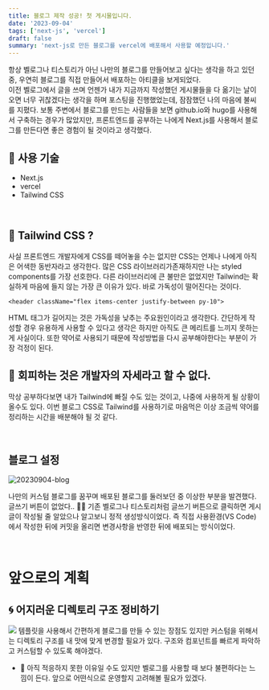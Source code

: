 ```yaml
---
title: 블로그 제작 성공! 첫 게시물입니다.
date: '2023-09-04'
tags: ['next-js', 'vercel']
draft: false
summary: 'next-js로 만든 블로그를 vercel에 배포해서 사용할 예정입니다.'
---
```


항상 벨로그나 티스토리가 아닌 나만의 블로그를 만들어보고 싶다는 생각을 하고 있던 중, 우연히 블로그를 직접 만들어서 배포하는 아티클을 보게되었다. <br/>
이전 벨로그에서 글을 쓰며 언젠가 내가 지금까지 작성했던 게시물들을 다 옮기는 날이 오면 너무 귀찮겠다는 생각을 하며 포스팅을 진행했었는데, 잠잠했던 나의 마음에 불씨를 지폈다. 보통 주변에서 블로그를 만드는 사람들을 보면 
github.io와 hugo를 사용해서 구축하는 경우가 많았지만, 프론트엔드를 공부하는 나에게 Next.js를 사용해서 블로그를 만든다면 좋은 경험이 될 것이라고 생각했다.

## 📌 사용 기술
- Next.js
- vercel
- Tailwind CSS

<br/>


## 📍 Tailwind CSS ?
사실 프론트엔드 개발자에게 CSS를 떼어놓을 수는 없지만 CSS는 언제나 나에게 아직은 어색한 동반자라고 생각한다. 많은 CSS 라이브러리가존재하지만 나는 styled components를 가장 선호한다.
다른 라이브러리에 큰 불만은 없었지만 Tailwind는 확실하게 마음에 들지 않는 가장 큰 이유가 있다. 바로 가독성이 떨어진다는 것이다. 
 ```
 <header className="flex items-center justify-between py-10">
 ```
HTML 태그가 길어지는 것은 가독성을 낮추는 주요원인이라고 생각한다. 간단하게 작성할 경우 유용하게 사용할 수 있다고 생각은 하지만 아직도 큰 메리트를 느끼지 못하는 게 사실이다. 또한 약어로 사용되기 때문에 작성방법을 다시 공부해야한다는 부분이 가장 걱정이 된다.

## 💪 회피하는 것은 개발자의 자세라고 할 수 없다.
막상 공부하다보면 내가 Tailwind에 빠질 수도 있는 것이고, 나중에 사용하게 될 상황이 올수도 있다. 이번 블로그 CSS로 Tailwind를 사용하기로 마음먹은 이상 조금씩 약어를 정리하는 시간을 배분해야 될 것 같다.

<br/>

## 블로그 설정

![20230904-blog](https://github.com/mintmin0320/Todo_App/assets/114549939/417707e7-7c53-442a-92c6-11f27d15e03b)

나만의 커스텀 블로그를 꿈꾸며 배포된 블로그를 둘러보던 중 이상한 부분을 발견했다. 글쓰기 버튼이 없었다.. 🤷‍♂️
기존 벨로그나 티스토리처럼 글쓰기 버튼으로 클릭하면 게시글이 작성될 줄 알았으나 알고보니 정적 생성방식이었다. 즉 직접 사용환경(VS Code)에서 작성한 뒤에 커밋을 올리면 변경사항을 반영한 뒤에 배포되는 방식이었다.

<br/>

# 앞으로의 계획
## 🌀 어지러운 디렉토리 구조 정비하기

![](https://velog.velcdn.com/images/mintmin0320/post/2df37a29-889f-4975-824b-c402e48b8535/image.png)
템플릿을 사용해서 간편하게 블로그를 만들 수 있는 장점도 있지만 커스텀을 위해서는 디렉토리 구조를 내 맛에 맞게 변경할 필요가 있다. 구조와 컴포넌트를 빠르게 파악하고 커스텀할 수  있도록 해야겠다.

- 🔎 아직 적응하지 못한 이유일 수도 있지만 벨로그를 사용할 때  보다 불편하다는 느낌이 든다.
앞으로 어떤식으로 운영할지 고려해볼 필요가 있겠다.



